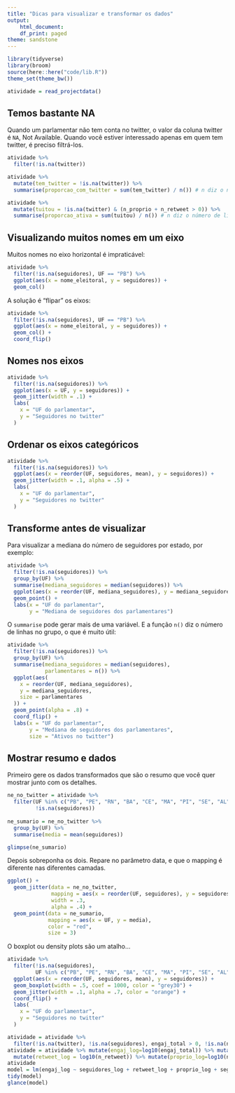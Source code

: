 ```yaml
---
title: "Dicas para visualizar e transformar os dados"
output:
    html_document:
    df_print: paged
theme: sandstone
---
```


```r
library(tidyverse)
library(broom)
source(here::here("code/lib.R"))
theme_set(theme_bw())
```


```r
atividade = read_projectdata()
```

## Temos bastante NA

Quando um parlamentar não tem conta no twitter, o valor da coluna twitter é `NA`, Not Available. Quando você estiver interessado apenas em quem tem twitter, é preciso filtrá-los. 

```r
atividade %>% 
  filter(!is.na(twitter))
```

```r
atividade %>% 
  mutate(tem_twitter = !is.na(twitter)) %>% 
  summarise(proporcao_com_twitter = sum(tem_twitter) / n()) # n diz o número de linhas do grupo
```

```r
atividade %>% 
  mutate(tuitou = !is.na(twitter) & (n_proprio + n_retweet > 0)) %>% 
  summarise(proporcao_ativa = sum(tuitou) / n()) # n diz o número de linhas do grupo
```


## Visualizando muitos nomes em um eixo

Muitos nomes no eixo horizontal é impraticável:

```r
atividade %>% 
  filter(!is.na(seguidores), UF == "PB") %>% 
  ggplot(aes(x = nome_eleitoral, y = seguidores)) + 
  geom_col()
```

A solução é "flipar" os eixos:

```r
atividade %>% 
  filter(!is.na(seguidores), UF == "PB") %>% 
  ggplot(aes(x = nome_eleitoral, y = seguidores)) + 
  geom_col() + 
  coord_flip()

```

## Nomes nos eixos

```r
atividade %>% 
  filter(!is.na(seguidores)) %>% 
  ggplot(aes(x = UF, y = seguidores)) + 
  geom_jitter(width = .1) + 
  labs(
    x = "UF do parlamentar", 
    y = "Seguidores no twitter"
  )
```

## Ordenar os eixos categóricos

```r
atividade %>% 
  filter(!is.na(seguidores)) %>% 
  ggplot(aes(x = reorder(UF, seguidores, mean), y = seguidores)) + 
  geom_jitter(width = .1, alpha = .5) + 
  labs(
    x = "UF do parlamentar", 
    y = "Seguidores no twitter"
  )
```

## Transforme antes de visualizar

Para visualizar a mediana do número de seguidores por estado, por exemplo: 

```r
atividade %>%
  filter(!is.na(seguidores)) %>%
  group_by(UF) %>%
  summarise(mediana_seguidores = median(seguidores)) %>% 
  ggplot(aes(x = reorder(UF, mediana_seguidores), y = mediana_seguidores)) +
  geom_point() +
  labs(x = "UF do parlamentar",
       y = "Mediana de seguidores dos parlamentares")
```

O `summarise` pode gerar mais de uma variável. E a função `n()` diz o número de linhas no grupo, o que é muito útil:

```r
atividade %>%
  filter(!is.na(seguidores)) %>%
  group_by(UF) %>%
  summarise(mediana_seguidores = median(seguidores),
            parlamentares = n()) %>%
  ggplot(aes(
    x = reorder(UF, mediana_seguidores),
    y = mediana_seguidores,
    size = parlamentares
  )) +
  geom_point(alpha = .8) +
  coord_flip() +
  labs(x = "UF do parlamentar",
       y = "Mediana de seguidores dos parlamentares", 
       size = "Ativos no twitter")
```

## Mostrar resumo e dados

Primeiro gere os dados transformados que são o resumo que você quer mostrar junto com os detalhes. 

```r
ne_no_twitter = atividade %>%
  filter(UF %in% c("PB", "PE", "RN", "BA", "CE", "MA", "PI", "SE", "AL"),
         !is.na(seguidores)) 
  
ne_sumario = ne_no_twitter %>% 
  group_by(UF) %>% 
  summarise(media = mean(seguidores))

glimpse(ne_sumario)
```

Depois sobreponha os dois. Repare no parâmetro data, e que o mapping é diferente nas diferentes camadas. 

```r
ggplot() + 
  geom_jitter(data = ne_no_twitter, 
              mapping = aes(x = reorder(UF, seguidores), y = seguidores), 
              width = .3, 
              alpha = .4) + 
  geom_point(data = ne_sumario, 
             mapping = aes(x = UF, y = media), 
             color = "red", 
             size = 3)
```

O boxplot ou density plots são um atalho...

```r
atividade %>% 
  filter(!is.na(seguidores), 
         UF %in% c("PB", "PE", "RN", "BA", "CE", "MA", "PI", "SE", "AL")) %>% 
  ggplot(aes(x = reorder(UF, seguidores, mean), y = seguidores)) + 
  geom_boxplot(width = .5, coef = 1000, color = "grey30") + 
  geom_jitter(width = .1, alpha = .7, color = "orange") + 
  coord_flip() + 
  labs(
    x = "UF do parlamentar", 
    y = "Seguidores no twitter"
  )
```

```r
atividade = atividade %>% 
  filter(!is.na(twitter), !is.na(seguidores), engaj_total > 0, !is.na(n_retweet), !is.na(segue), !is.na(n_proprio), segue > 0, n_proprio>0, seguidores > 0, n_retweet > 0)
atividade = atividade %>% mutate(engaj_log=log10(engaj_total)) %>% mutate(seguidores_log=log10(seguidores)) %>% 
  mutate(retweet_log = log10(n_retweet)) %>% mutate(proprio_log=log10(n_proprio)) %>% mutate(segue_log=log10(segue))
atividade
model = lm(engaj_log ~ seguidores_log + retweet_log + proprio_log + segue_log + casa, data=atividade)
tidy(model)
glance(model)
```

